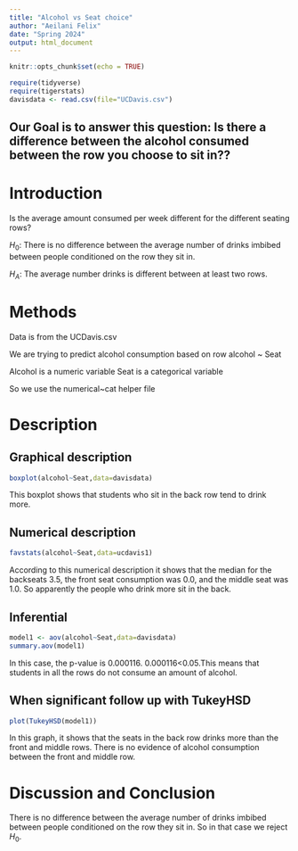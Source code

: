 ```yaml
---
title: "Alcohol vs Seat choice"
author: "Aeilani Felix"
date: "Spring 2024"
output: html_document
---
```


```r
knitr::opts_chunk$set(echo = TRUE)
```

```r
require(tidyverse)
require(tigerstats)
davisdata <- read.csv(file="UCDavis.csv")
```
## Our Goal is to answer this question: Is there a difference between the alcohol consumed between the row you choose to sit in??

# Introduction 

Is the average amount consumed per week different for the different seating rows?

$H_0$: There is no difference between the average number of drinks imbibed between people conditioned on the row they sit in.

$H_A$: The average number drinks is different between at least two rows.   

# Methods 

Data is from the UCDavis.csv

We are trying to predict alcohol consumption based on row alcohol ~ Seat

Alcohol is a numeric variable 
Seat is a categorical variable 

So we use the numerical~cat helper file

# Description 
## Graphical description 

```r
boxplot(alcohol~Seat,data=davisdata)
```

This boxplot shows that students who sit in the back row tend to drink more.

## Numerical description

```r
favstats(alcohol~Seat,data=ucdavis1)
```

According to this numerical description it shows that the median for the backseats 3.5, the front seat consumption was 0.0, and the middle seat was 1.0. So apparently the people who drink more sit in the back.

## Inferential 

```r
model1 <- aov(alcohol~Seat,data=davisdata)
summary.aov(model1)
```

In this case, the p-value is 0.000116. 0.000116<0.05.This means that students in all the rows do not consume an amount of alcohol.

## When significant follow up with TukeyHSD  

```r
plot(TukeyHSD(model1))
```

In this graph, it shows that the seats in the back row drinks more than the front and middle rows. There is no evidence of alcohol consumption between the front and middle row.

# Discussion and Conclusion

There is no difference between the average number of drinks imbibed between people conditioned on the row they sit in. So in that case we reject $H_0$.